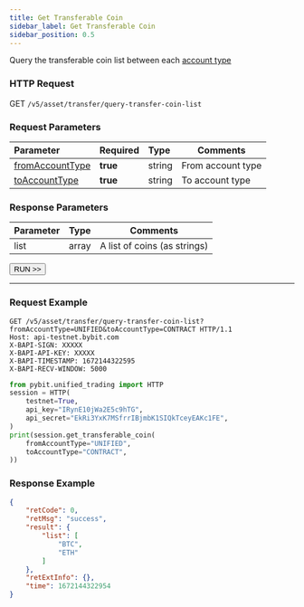 ```yaml
---
title: Get Transferable Coin
sidebar_label: Get Transferable Coin
sidebar_position: 0.5
---
```


Query the transferable coin list between each [account type](../enum#accounttype)

### HTTP Request
GET `/v5/asset/transfer/query-transfer-coin-list`

### Request Parameters
| Parameter | Required | Type | Comments|
|:----- |:-------|:-----|------ |
|[fromAccountType](../enum#accounttype) |**true** |string |From account type |
|[toAccountType](../enum#accounttype) |**true** |string |To account type |

### Response Parameters
| Parameter | Type | Comments|
|:----- |:-----|----- |
|list |array|A list of coins (as strings) |

<a href="/api-explorer/v5/asset/transferable-coin"><Button>RUN >></Button></a>

---

### Request Example

<Tabs groupId="programming-languages">
<TabItem value="http" label="HTTP">

```http
GET /v5/asset/transfer/query-transfer-coin-list?fromAccountType=UNIFIED&toAccountType=CONTRACT HTTP/1.1
Host: api-testnet.bybit.com
X-BAPI-SIGN: XXXXX
X-BAPI-API-KEY: XXXXX
X-BAPI-TIMESTAMP: 1672144322595
X-BAPI-RECV-WINDOW: 5000
```

</TabItem>
<TabItem value="python" label="Python">

```python
from pybit.unified_trading import HTTP
session = HTTP(
    testnet=True,
    api_key="IRynE10jWa2E5c9hTG",
    api_secret="EkRi3YxK7MSfrrIBjmbK1SIQkTceyEAKc1FE",
)
print(session.get_transferable_coin(
    fromAccountType="UNIFIED",
    toAccountType="CONTRACT",
))
```

</TabItem>
</Tabs>

### Response Example

```json
{
    "retCode": 0,
    "retMsg": "success",
    "result": {
        "list": [
            "BTC",
            "ETH"
        ]
    },
    "retExtInfo": {},
    "time": 1672144322954
}
```
